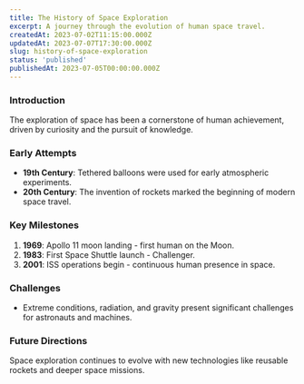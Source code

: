 ```yaml
---
title: The History of Space Exploration
excerpt: A journey through the evolution of human space travel.
createdAt: 2023-07-02T11:15:00.000Z
updatedAt: 2023-07-07T17:30:00.000Z
slug: history-of-space-exploration
status: 'published'
publishedAt: 2023-07-05T00:00:00.000Z
---
```


### Introduction

The exploration of space has been a cornerstone of human achievement, driven by curiosity and the pursuit of knowledge.

### Early Attempts

- **19th Century**: Tethered balloons were used for early atmospheric experiments.
- **20th Century**: The invention of rockets marked the beginning of modern space travel.

### Key Milestones

1. **1969**: Apollo 11 moon landing - first human on the Moon.
2. **1983**: First Space Shuttle launch - Challenger.
3. **2001**: ISS operations begin - continuous human presence in space.

### Challenges

- Extreme conditions, radiation, and gravity present significant challenges for astronauts and machines.

### Future Directions

Space exploration continues to evolve with new technologies like reusable rockets and deeper space missions.
